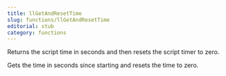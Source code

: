 ```yaml
---
title: llGetAndResetTime
slug: functions/llGetAndResetTime
editorial: stub
category: functions
---
```


<LSLFunction
	name="llGetAndResetTime"
	returnType="float"
/>

Returns the script time in seconds and then resets the script timer to zero.

Gets the time in seconds since starting and resets the time to zero.
